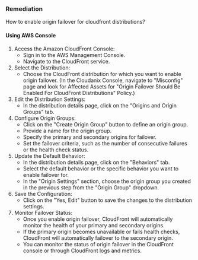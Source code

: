 ### Remediation

How to enable origin failover for cloudfront distributions?

#### Using AWS Console

1. Access the Amazon CloudFront Console:
   - Sign in to the AWS Management Console.
   - Navigate to the CloudFront service.
2. Select the Distribution:
   - Choose the CloudFront distribution for which you want to enable origin failover.
     (In the Cloudanix Console, navigate to "Misconfig" page and look for Affected Assets for "Origin Failover Should Be Enabled For CloudFront Distributions" Policy.)
3. Edit the Distribution Settings:
   - In the distribution details page, click on the "Origins and Origin Groups" tab.
4. Configure Origin Groups:
   - Click on the "Create Origin Group" button to define an origin group.
   - Provide a name for the origin group.
   - Specify the primary and secondary origins for failover.
   - Set the failover criteria, such as the number of consecutive failures or the health check status.
5. Update the Default Behavior:
   - In the distribution details page, click on the "Behaviors" tab.
   - Select the default behavior or the specific behavior you want to enable failover for.
   - In the "Origin Settings" section, choose the origin group you created in the previous step from the "Origin Group" dropdown.
6. Save the Configuration:
   - Click on the "Yes, Edit" button to save the changes to the distribution settings.
7. Monitor Failover Status:
   - Once you enable origin failover, CloudFront will automatically monitor the health of your primary and secondary origins.
   - If the primary origin becomes unavailable or fails health checks, CloudFront will automatically failover to the secondary origin.
   - You can monitor the status of origin failover in the CloudFront console or through CloudFront logs and metrics.

